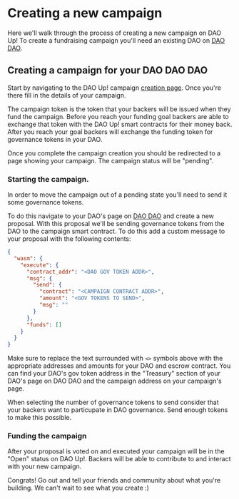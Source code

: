 # Creating a new campaign

Here we'll walk through the process of creating a new campaign on DAO
Up! To create a fundraising campaign you'll need an existing DAO on
[DAO DAO](https://daodao.zone).


## Creating a campaign for your DAO DAO DAO

Start by navigating to the DAO Up! campaign [creation
page](https://daoup.zone/create). Once you're there fill in the
details of your campaign.

The campaign token is the token that your backers will be issued when
they fund the campaign. Before you reach your funding goal backers are
able to exchange that token with the DAO Up! smart contracts for their
money back. After you reach your goal backers will exchange the
funding token for governance tokens in your DAO.

Once you complete the campaign creation you should be redirected to a
page showing your campaign. The campaign status will be "pending".

### Starting the campaign.

In order to move the campaign out of a pending state you'll need to
send it some governance tokens.

To do this navigate to your DAO's page on [DAO
DAO](https://daodao.zone) and create a new proposal. With this
proposal we'll be sending governance tokens from the DAO to the
campaign smart contract. To do this add a custom message to your
proposal with the following contents:

```json
{
  "wasm": {
    "execute": {
      "contract_addr": "<DAO GOV TOKEN ADDR>",
      "msg": {
        "send": {
          "contract": "<CAMPAIGN CONTRACT ADDR>",
          "amount": "<GOV TOKENS TO SEND>",
          "msg": ""
        }
      },
      "funds": []
    }
  }
}
```

Make sure to replace the text surrounded with `<>` symbols above with
the appropriate addresses and amounts for your DAO and escrow
contract. You can find your DAO's gov token address in the "Treasury"
section of your DAO's page on DAO DAO and the campaign address on your
campaign's page.

When selecting the number of governance tokens to send consider that
your backers want to particupate in DAO governance. Send enough tokens
to make this possible.

### Funding the campaign

After your proposal is voted on and executed your campaign will be in
the "Open" status on DAO Up!. Backers will be able to contribute to
and interact with your new campaign.

Congrats! Go out and tell your friends and community about what you're
building. We can't wait to see what you create :)
